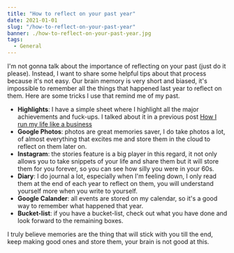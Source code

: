 ```yaml
---
title: "How to reflect on your past year"
date: 2021-01-01
slug: "/how-to-reflect-on-your-past-year"
banner: ./how-to-reflect-on-your-past-year.jpg
tags:
  - General
---
```


I'm not gonna talk about the importance of reflecting on your past (just do it please). Instead, I want to share some helpful tips about that process because it's not easy. Our brain memory is very short and biased, it's impossible to remember all the things that happened last year to reflect on them. Here are some tricks I use that remind me of my past.

- **Highlights**: I have a simple sheet where I highlight all the major achievements and fuck-ups. I talked about it in a previous post [How I run my life like a business
](https://mohamedadil.com/how-I-run-my-life-like-a-business)
- **Google Photos**: photos are great memories saver, I do take photos a lot, of almost everything that excites me and store them in the cloud to reflect on them later on.
- **Instagram**: the stories feature is a big player in this regard, it not only allows you to take snippets of your life and share them but it will store them for you forever, so you can see how silly you were in your 60s.
- **Diary**: I do journal a lot, especially when I'm feeling down, I only read them at the end of each year to reflect on them, you will understand yourself more when you write to yourself.
- **Google Calander**: all events are stored on my calendar, so it's a good way to remember what happened that year.
- **Bucket-list**: if you have a bucket-list, check out what you have done and look forward to the remaining boxes.

I truly believe memories are the thing that will stick with you till the end, keep making good ones and store them, your brain is not good at this. 

